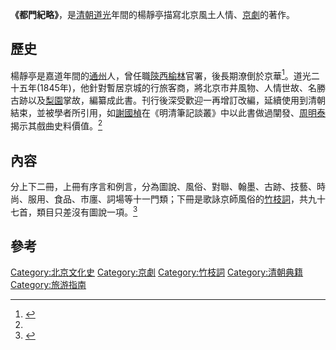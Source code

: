 '''《都門紀略》'''，是[[清朝|清朝]][[道光|道光]]年間的楊靜亭描寫北京風土人情、[[京劇|京劇]]的著作。

==歷史==
楊靜亭是嘉道年間的[[通州|通州]]人，曾任職[[陝西|陝西]][[榆林|榆林]]官署，後長期潦倒於京華<ref>{{Cite web|url=http://www.cqvip.com/QK/83359X/200102/11615703.html|title=楊靜亭《都門紀略》評價|language=zh-cn|publisher=《北京文史》2001年 第2期|author=朱仲玉|date=2001|accessdate=2014-11-01|archive-date=2014-11-01|archive-url=https://web.archive.org/web/20141101011958/http://www.cqvip.com/QK/83359X/200102/11615703.html|dead-url=no}}</ref>。道光二十五年(1845年)，他針對暫居京城的行旅客商，將北京市井風物、人情世故、名勝古跡以及[[梨園|梨園]]掌故，編纂成此書。刊行後深受歡迎一再增訂改編，延續使用到清朝結束，並被學者所引用，如[[謝國楨|謝國楨]]在《明清筆記談叢》中以此書做過闡發、[[周明泰|周明泰]]揭示其戲曲史料價值。<ref name="辛德勇"/>

==內容==
分上下二冊，上冊有序言和例言，分為圖說、風俗、對聯、翰墨、古跡、技藝、時尚、服用、食品、市廛、詞場等十一門類；下冊是歌詠京師風俗的[[竹枝詞|竹枝詞]]，共九十七首，類目只差沒有圖說一項。<ref name="辛德勇">{{Cite web|url=http://w3.pku.edu.cn/academic/zggds/004/004/007.htm|title=關於《都門紀略》早期版本的一些問題|language=zh-cn|publisher=《中國典籍與中國文化》2004年第4期|author=辛德勇|date=2004|accessdate=2014-11-01|archive-date=2014-11-01|archive-url=https://web.archive.org/web/20141101011428/http://w3.pku.edu.cn/academic/zggds/004/004/007.htm|dead-url=yes}}</ref>

==參考==
{{reflist}}

[[Category:北京文化史|Category:北京文化史]]
[[Category:京劇|Category:京劇]]
[[Category:竹枝詞|Category:竹枝詞]]
[[Category:清朝典籍|Category:清朝典籍]]
[[Category:旅游指南|Category:旅游指南]]